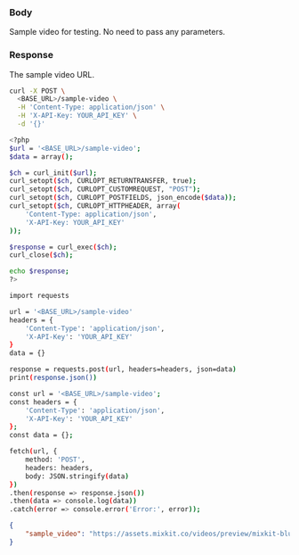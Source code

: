 
### Body

Sample video for testing. No need to pass any parameters.

### Response

<ResponseField name="sample_video" type="string">
  The sample video URL.
</ResponseField>

<RequestExample>

```bash cURL
curl -X POST \
  <BASE_URL>/sample-video \
  -H 'Content-Type: application/json' \
  -H 'X-API-Key: YOUR_API_KEY' \
  -d '{}'

```

```bash PHP
<?php
$url = '<BASE_URL>/sample-video';
$data = array();

$ch = curl_init($url);
curl_setopt($ch, CURLOPT_RETURNTRANSFER, true);
curl_setopt($ch, CURLOPT_CUSTOMREQUEST, "POST");
curl_setopt($ch, CURLOPT_POSTFIELDS, json_encode($data));
curl_setopt($ch, CURLOPT_HTTPHEADER, array(
    'Content-Type: application/json',
    'X-API-Key: YOUR_API_KEY'
));

$response = curl_exec($ch);
curl_close($ch);

echo $response;
?>

```

```bash Python
import requests

url = '<BASE_URL>/sample-video'
headers = {
    'Content-Type': 'application/json',
    'X-API-Key': 'YOUR_API_KEY'
}
data = {}

response = requests.post(url, headers=headers, json=data)
print(response.json())

```

```bash JavaScript
const url = '<BASE_URL>/sample-video';
const headers = {
    'Content-Type': 'application/json',
    'X-API-Key': 'YOUR_API_KEY'
};
const data = {};

fetch(url, {
    method: 'POST',
    headers: headers,
    body: JSON.stringify(data)
})
.then(response => response.json())
.then(data => console.log(data))
.catch(error => console.error('Error:', error));

```

</RequestExample>

<ResponseExample>

```json Response
{
	"sample_video": "https://assets.mixkit.co/videos/preview/mixkit-blue-and-pink-swirling-ink-1193-large.mp4"
}
```

</ResponseExample>



&nbsp;
#
&nbsp;
#
&nbsp;